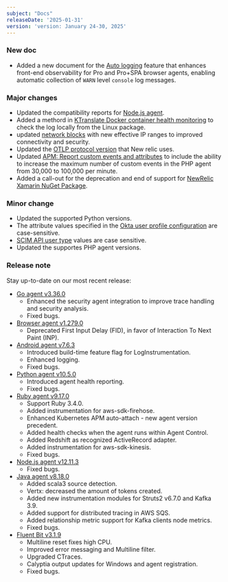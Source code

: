 ```yaml
---
subject: "Docs"
releaseDate: '2025-01-31'
version: 'version: January 24-30, 2025'
---
```


### New doc
* Added a new document for the [Auto logging](/docs/browser/browser-monitoring/browser-pro-features/auto-logging) feature that enhances front-end observability for Pro and Pro+SPA browser agents, enabling automatic collection of `WARN` level `console` log messages.

### Major changes

* Updated the compatibility reports for [Node.js agent](/docs/apm/agents/nodejs-agent/getting-started/compatibility-requirements-nodejs-agent/).
* Added a methord in [KTranslate Docker container health monitoring](/docs/network-performance-monitoring/advanced/ktranslate-container-health) to check the log locally from the Linux package.
* updated [network blocks](/docs/new-relic-solutions/get-started/networks/) with new effective IP ranges to improved connectivity and security.
* Updated the [OTLP protocol version](/docs/opentelemetry/best-practices/opentelemetry-otlp/#otlp-version-support) that New relic uses.
* Updated [APM: Report custom events and attributes](/docs/data-apis/custom-data/custom-events/apm-report-custom-events-attributes/#php-att) to include the ability to increase the maximum number of custom events in the PHP agent from 30,000 to 100,000 per minute.
* Added a call-out for the deprecation and end of support for [NewRelic Xamarin NuGet Package](/docs/mobile-monitoring/new-relic-mobile-xamarin/monitor-your-xamarin-application/).

### Minor change

* Updated the supported Python versions.
* The attribute values specified in the [Okta user profile configuration](/docs.newrelic.com/docs/accounts/accounts/automated-user-management/okta-scimsso-application-configuration/) are case-sensitive.
* [SCIM API user type](/docs/accounts/accounts/automated-user-management/tutorial-manage-users-groups-scim/#manage-user-type) values are case sensitive.
* Updated the supportes PHP agent versions.

### Release note

Stay up-to-date on our most recent release:

* [Go agent v3.36.0](/docs/release-notes/agent-release-notes/go-release-notes/go-agent-3-36-0/)
    * Enhanced the security agent integration to improve trace handling and security analysis.
    * Fixed bugs.
* [Browser agent v1.279.0](/docs/release-notes/new-relic-browser-release-notes/browser-agent-release-notes/browser-agent-v1.279.0/)
    * Deprecated First Input Delay (FID), in favor of Interaction To Next Paint (INP).
* [Android agent v7.6.3](/docs/release-notes/mobile-release-notes/android-release-notes/android-763/)
    * Introduced build-time feature flag for LogInstrumentation.
    * Enhanced logging.
    * Fixed bugs.
* [Python agent v10.5.0](/docs.newrelic.com/docs/release-notes/agent-release-notes/python-release-notes/python-agent-100500/)
    * Introduced agent health reporting.
    * Fixed bugs.
* [Ruby agent v9.17.0](/docs.newrelic.com/docs/release-notes/agent-release-notes/ruby-release-notes/ruby-agent-9-17-0/)
    * Support Ruby 3.4.0.
    * Added instrumentation for aws-sdk-firehose.
    * Enhanced Kubernetes APM auto-attach - new agent version precedent.
    * Added health checks when the agent runs within Agent Control.
    * Added Redshift as recognized ActiveRecord adapter.
    * Added instrumentation for aws-sdk-kinesis.
    * Fixed bugs.
* [Node.js agent v12.11.3](/docs.newrelic.com/docs/release-notes/agent-release-notes/nodejs-release-notes/node-agent-12-11-3/)
    * Fixed bugs.
* [Java agent v8.18.0](/docs.newrelic.com/docs/release-notes/agent-release-notes/java-release-notes/java-agent-8180/)
    * Added scala3 source detection.
    * Vertx: decreased the amount of tokens created.
    * Added new instrumentation modules for Struts2 v6.7.0 and Kafka 3.9.
    * Added support for distributed tracing in AWS SQS.
    * Added relationship metric support for Kafka clients node metrics.
    * Fixed bugs.
* [Fluent Bit v3.1.9](docs/release-notes/fluentbit-release-notes/fluentbit-24-10-31/)
    * Multiline reset fixes high CPU.
    * Improved error messaging and Multiline filter.
    * Upgraded CTraces.
    * Calyptia output updates for Windows and agent registration.
    * Fixed bugs.